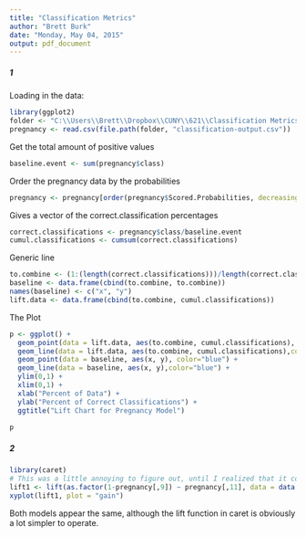 ```yaml
---
title: "Classification Metrics"
author: "Brett Burk"
date: "Monday, May 04, 2015"
output: pdf_document
---
```


##### 1 #####

Loading in the data:
```r
library(ggplot2)
folder <- "C:\\Users\\Brett\\Dropbox\\CUNY\\621\\Classification Metrics\\"
pregnancy <- read.csv(file.path(folder, "classification-output.csv"))
```

Get the total amount of positive values
```r
baseline.event <- sum(pregnancy$class)
```
Order the pregnancy data by the probabilities
```r
pregnancy <- pregnancy[order(pregnancy$Scored.Probabilities, decreasing=TRUE),]
```
Gives a vector of the correct.classification percentages
```r
correct.classifications <- pregnancy$class/baseline.event
cumul.classifications <- cumsum(correct.classifications)
```
Generic line
```r
to.combine <- (1:(length(correct.classifications)))/length(correct.classifications)
baseline <- data.frame(cbind(to.combine, to.combine))
names(baseline) <- c("x", "y")
lift.data <- data.frame(cbind(to.combine, cumul.classifications))
```
The Plot
```r
p <- ggplot() + 
  geom_point(data = lift.data, aes(to.combine, cumul.classifications), color="red") + 
  geom_line(data = lift.data, aes(to.combine, cumul.classifications),color="red") + 
  geom_point(data = baseline, aes(x, y), color="blue") + 
  geom_line(data = baseline, aes(x, y),color="blue") + 
  ylim(0,1) + 
  xlim(0,1) + 
  xlab("Percent of Data") + 
  ylab("Percent of Correct Classifications") +
  ggtitle("Lift Chart for Pregnancy Model")
  
p
```

##### 2 #####

```r
library(caret)
# This was a little annoying to figure out, until I realized that it confused my positive and negative classifications (hacky fix with the '1-')
lift1 <- lift(as.factor(1-pregnancy[,9]) ~ pregnancy[,11], data = data.frame(pregnancy[,10]))
xyplot(lift1, plot = "gain")
```

Both models appear the same, although the lift function in caret is obviously a lot simpler to operate. 
